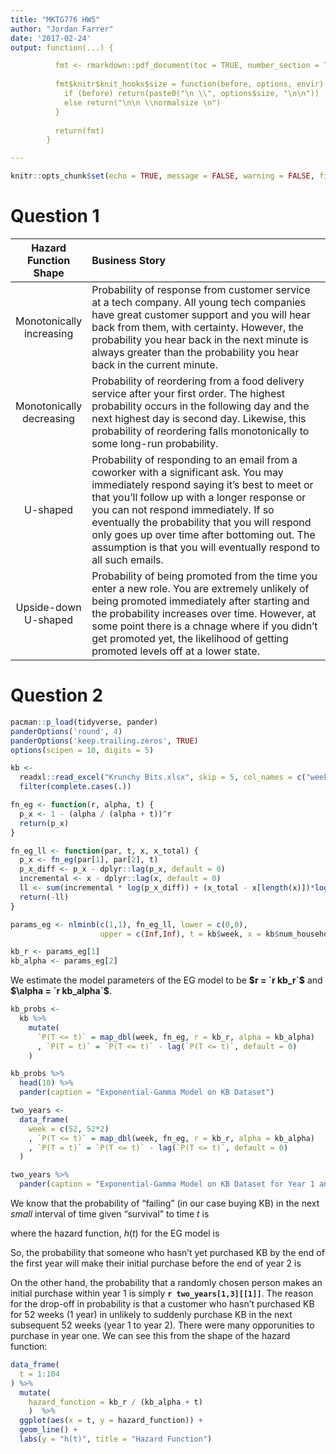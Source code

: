 ```yaml
---
title: "MKTG776 HW5"
author: "Jordan Farrer"
date: '2017-02-24'
output: function(...) {

          fmt <- rmarkdown::pdf_document(toc = TRUE, number_section = TRUE, df_print = 'kable',...)
        
          fmt$knitr$knit_hooks$size = function(before, options, envir) {
            if (before) return(paste0("\n \\", options$size, "\n\n"))
            else return("\n\n \\normalsize \n")
          }
        
          return(fmt)
        }

---
```


```r
knitr::opts_chunk$set(echo = TRUE, message = FALSE, warning = FALSE, fig.align = 'center', size = 'small')
```

# Question 1


|Hazard Function Shape|Business Story|
|:-----------:|:---------------------------------------------------------|
|Monotonically increasing|Probability of response from customer service at a tech company. All young tech companies have great customer support and you will hear back from them, with certainty. However, the probability you hear back in the next minute is always greater than the probability you hear back in the current minute.|
|Monotonically decreasing|Probability of reordering from a food delivery service after your first order. The highest probability occurs in the following day and the next highest day is second day. Likewise, this probability of reordering falls monotonically to some long-run probability.|
|U-shaped|Probability of responding to an email from a coworker with a significant ask. You may immediately respond saying it's best to meet or that you'll follow up with a longer response or you can not respond immediately. If so eventually the probability that you will respond only goes up over time after bottoming out. The assumption is that you will eventually respond to all such emails.|
|Upside-down U-shaped|Probability of being promoted from the time you enter a new role. You are extremely unlikely of being promoted immediately after starting and the probability increases over time. However, at some point there is a chnage where if you didn't get promoted yet, the likelihood of getting promoted levels off at a lower state.|


# Question 2

```r
pacman::p_load(tidyverse, pander)
panderOptions('round', 4)
panderOptions('keep.trailing.zeros', TRUE)
options(scipen = 10, digits = 5)

kb <- 
  readxl::read_excel("Krunchy Bits.xlsx", skip = 5, col_names = c("week", "num_households")) %>%
  filter(complete.cases(.))
```


```r
fn_eg <- function(r, alpha, t) {
  p_x <- 1 - (alpha / (alpha + t))^r
  return(p_x)
}

fn_eg_ll <- function(par, t, x, x_total) {
  p_x <- fn_eg(par[1], par[2], t)
  p_x_diff <- p_x - dplyr::lag(p_x, default = 0)
  incremental <- x - dplyr::lag(x, default = 0)
  ll <- sum(incremental * log(p_x_diff)) + (x_total - x[length(x)])*log(1 - p_x[length(p_x)])
  return(-ll)
}

params_eg <- nlminb(c(1,1), fn_eg_ll, lower = c(0,0), 
                    upper = c(Inf,Inf), t = kb$week, x = kb$num_households, x_total = 1499)$par

kb_r <- params_eg[1]
kb_alpha <- params_eg[2]
```

We estimate the model parameters of the EG model to be **$r = `r kb_r`$** and **$\alpha = `r kb_alpha`$**.

```r
kb_probs <- 
  kb %>% 
    mutate(
      `P(T <= t)` = map_dbl(week, fn_eg, r = kb_r, alpha = kb_alpha)
      , `P(T = t)` = `P(T <= t)` - lag(`P(T <= t)`, default = 0)
    )
```

```r
kb_probs %>%
  head(10) %>%
  pander(caption = "Exponential-Gamma Model on KB Dataset")
```

```r
two_years <- 
  data_frame(
    week = c(52, 52*2)
    , `P(T <= t)` = map_dbl(week, fn_eg, r = kb_r, alpha = kb_alpha)
    , `P(T = t)` = `P(T <= t)` - lag(`P(T <= t)`, default = 0)
  )
```

```r
two_years %>%
  pander(caption = "Exponential-Gamma Model on KB Dataset for Year 1 and Year 2")
```


We know that the probability of "failing" (in our case buying KB) in the next *small* interval of time given "survival" to time *t* is 

\begin{align}
\ P(t < T \le t + \Delta T | T > t) \approx h(t) \times \Delta T
\end{align}

where the hazard function, $h(t)$ for the EG model is

\begin{align}
\ h(t|\alpha, r) = \frac{r}{\alpha + t}
\end{align}

So, the probability that someone who hasn't yet purchased KB by the end of the first year will make their initial purchase before the end of year 2 is 

\begin{align}
\ P(t < T \le t + \Delta T | T > t) & \approx h(t) \times \Delta T \\
 & \approx \frac{r}{\alpha + t} +\times\Delta T \\
 & \approx \frac{`r kb_r`}{`r kb_alpha` + 52} \times 52 \\
 & \approx `r kb_r /(kb_alpha + 52) * 52`
\end{align}

On the other hand, the probability that a randomly chosen person makes an initial purchase within year 1 is simply **`r two_years[1,3][[1]]`**. The reason for the drop-off in probability is that a customer who hasn't purchased KB for 52 weeks (1 year) in unlikely to suddenly purchase KB in the next subsequent 52 weeks (year 1 to year 2). There were many opporunities to purchase in year one. We can see this from the shape of the hazard function:

```r
data_frame(
  t = 1:104
) %>%
  mutate(
    hazard_function = kb_r / (kb_alpha + t)
    )  %>%
  ggplot(aes(x = t, y = hazard_function)) +
  geom_line() +
  labs(y = "h(t)", title = "Hazard Function")
```

